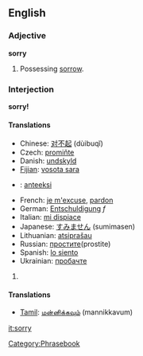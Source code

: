 ==English==

{{rank|example|class|century|985|sorry|share|working|breath}}

===Adjective===
'''sorry'''

#Possessing [[sorrow]].

===Interjection===
'''sorry!'''

====Translations====
*Chinese: [[对不起]] (dùibuqĭ)
*Czech: [[promiňte]]
*Danish: [[undskyld]]
*[[Fijian]]: [[vosota sara]]
*{{fi}}: [[anteeksi]]
*French: [[je m'excuse]], [[pardon]]
*German: [[Entschuldigung]] ''f''
*Italian: [[mi dispiace]]
*Japanese: [[すみません]] (sumimasen)
*Lithuanian: [[atsiprašau]]
*Russian: [[простите]](prostite)
*Spanish: [[lo siento]]
*Ukrainian: [[пробачте]]

#{{substub}}

====Translations====
*[[Tamil]]: [[மன்னிக்கவும்]] (mannikkavum)
[[Category:Phrasebook]]

[[it:sorry]]